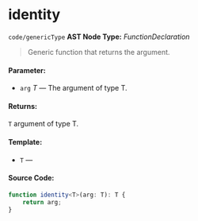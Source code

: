 
<Meta title="code/genericType" />

# identity

`code/genericType`
**AST Node Type:** *FunctionDeclaration*

> Generic function that returns the argument.

#### Parameter:

- `arg` *T* — The argument of type T.
#### Returns:
`T`  argument of type T.
#### Template:
- `T` —

#### Source Code:

```ts
function identity<T>(arg: T): T {
    return arg;
}

```

